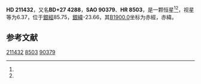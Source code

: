 {{Starbox begin
| name = HD 211432
}}
{{Starbox observe
| epoch = [[J2000.0|J2000.0]]
| constell = {{星座名待查}}<ref name=SIMBAD>{{cite web
 | url=http://simbad.u-strasbg.fr/simbad/sim-id?Ident=HR+8503
 | title =Pulsating variable Star
 | publisher=Centre de Données astronomiques de Strasbourg
 | work=SIMBAD
 | accessdate=2012-07-13}}</ref><ref name=DATA>{{cite web
 | url=http://vizier.u-strasbg.fr/viz-bin/VizieR-5?-out.add=.&-source=5050&-corr=PK=HR&-out.max=9999&HR=8503
 | title=VizieR Detailed Page
 | accessdate=2012-07-13
 | archive-date=2016-03-05
 | archive-url=https://web.archive.org/web/20160305043001/http://vizier.u-strasbg.fr/viz-bin/VizieR-5?-out.add=.&-source=5050&-corr=PK=HR&-out.max=9999&HR=8503
 | dead-url=no
 }}</ref>
| 星官 = 
| ra = {{RA|22|16|29.7}}<ref name=SIMBAD /><ref name=DATA />
| dec = {{DEC|+27|48|15}}<ref name=SIMBAD /><ref name=DATA />
| appmag_v = 6.37<ref name=SIMBAD /><ref name=DATA />
}}
{{Starbox character
| class = G9III<ref name=SIMBAD /><ref name=DATA />
| b-v = 0.99<ref name=SIMBAD /><ref name=DATA />
| u-b = <ref name=SIMBAD /><ref name=DATA />
| r-i = <ref name=SIMBAD /><ref name=DATA />
| variable = 
}}
{{Starbox astrometry
| radial_v = 
| prop_mo_ra = 16
| parallax = 
| p_error = 
}}
{{Starbox catalog
| names =BD+27 4288，[[SAO星表|SAO]] 90379，[[HD星表|HD]] 211432，[[HR星表|HR]] 8503}}
{{Starbox reference |Simbad=HR+8503}}
{{Starbox end}}

'''HD 211432'''，又名'''BD+27 4288'''，'''SAO 90379'''、'''HR 8503'''，是一颗恒星<ref name=SIMBAD /><ref name=DATA />，视星等为6.37，位于[[銀道座標系|銀經]]85.75，[[銀道座標系|銀緯]]-23.66，其[[B1900.0|B1900.0]]坐标为赤經{{RA|22|11|53.4}}，赤緯{{DEC|+27|-23.66|21}}。

== 参考文献 ==
{{reflist}}

{{star-stub}}

[[Category:HD和HDE天體|211432]]
[[Category:HR天體|8503]]
[[Category:SAO天體|90379]]